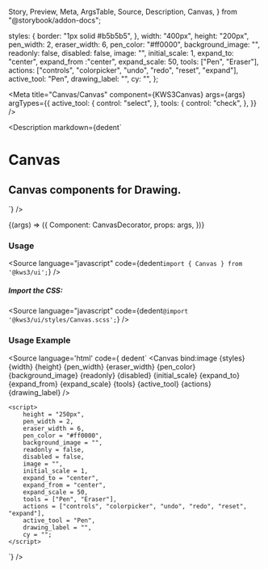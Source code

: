   Story,
  Preview,
  Meta,
  ArgsTable,
  Source,
  Description,
  Canvas,
} from "@storybook/addon-docs";

  styles: {
    border: "1px solid #b5b5b5",
  },
  width: "400px",
  height: "200px",
  pen_width: 2,
  eraser_width: 6,
  pen_color: "#ff0000",
  background_image: "",
  readonly: false,
  disabled: false,
  image: "",
  initial_scale: 1,
  expand_to: "center",
  expand_from :"center",
  expand_scale: 50,
  tools: ["Pen", "Eraser"],
  actions: ["controls", "colorpicker", "undo", "redo", "reset", "expand"],
  active_tool: "Pen",
  drawing_label: "",
  cy: "",
};

<Meta
  title="Canvas/Canvas"
  component={KWS3Canvas}
  args={args}
  argTypes={{
    active_tool: {
      control: "select",
    },
    tools: {
      control: "check",
    },
  }}
/>

<Description
  markdown={dedent`
# Canvas
## Canvas components for Drawing.
`}
/>

<Canvas>
  <Story name="Canvas" args={args}>
    {(args) => ({
      Component: CanvasDecorator,
      props: args,
    })}
  </Story>
</Canvas>

<ArgsTable story="Canvas" />

### Usage

<Source
  language="javascript"
  code={dedent`import { Canvas } from '@kws3/ui';`}
/>

##### Import the CSS:

<Source
  language="javascript"
  code={dedent`@import '@kws3/ui/styles/Canvas.scss';`}
/>

### Usage Example
<Source
  language='html'
  code={ dedent`
      <Canvas
        bind:image
        {styles}
        {width}
        {height}
        {pen_width}
        {eraser_width}
        {pen_color}
        {background_image}
        {readonly}
        {disabled}
        {initial_scale}
        {expand_to}
        {expand_from}
        {expand_scale}
        {tools}
        {active_tool}
        {actions}
        {drawing_label}
        />
    
    <script>
        height = "250px",
        pen_width = 2,
        eraser_width = 6,
        pen_color = "#ff0000",
        background_image = "",
        readonly = false,
        disabled = false,
        image = "",
        initial_scale = 1,
        expand_to = "center",
        expand_from = "center",
        expand_scale = 50,
        tools = ["Pen", "Eraser"],
        actions = ["controls", "colorpicker", "undo", "redo", "reset", "expand"],
        active_tool = "Pen",
        drawing_label = "",
        cy = "";
    </script>
  `}
/>
